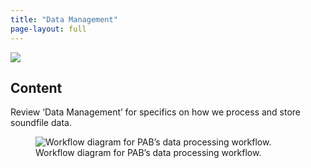```yaml
---
title: "Data Management"
page-layout: full
---
```

![](/figs/infographics/NEFSC_specie_boat.png)

## Content

Review 'Data Management' for specifics on how we process and store soundfile data. 

![Workflow diagram for PAB's data processing workflow.](/figs/workflow-infographics/Data-workflow.jpeg)
